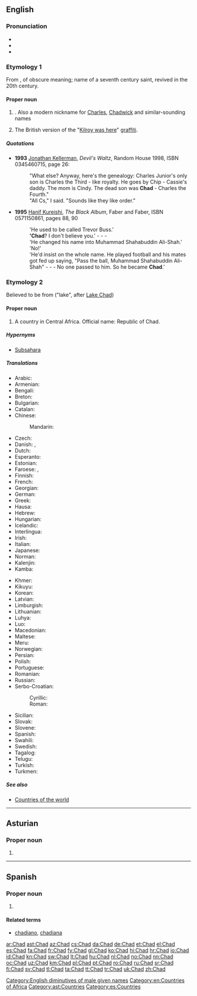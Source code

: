 {{also|chad}}
==English==
{{wikipedia}}

===Pronunciation===
* {{IPA|/tʃæd/|lang=en}}
* {{audio|En-us-Chad.ogg|Audio (US)|lang=en}}
* {{rhymes|æd|lang=en}}

===Etymology 1===
From {{etyl|ang|en}} {{m|ang|Ċeadda}}, of obscure meaning; name of a seventh century saint, revived in the 20th century.

====Proper noun====
{{en-proper noun}}

# {{given name|male|from=Old English}}. Also a modern nickname for [[Charles]], [[Chadwick]] and similar-sounding names
# {{label|en|British}} The British version of the "[[Kilroy was here]]" [[graffiti]].

=====Quotations=====
* '''1993''' [[w:Jonathan Kellerman|Jonathan Kellerman]], ''Devil's Waltz'', Random House 1998, ISBN 0345460715, page 26:
*: "What else? Anyway, here's the genealogy: Charles Junior's only son is Charles the Third - like royalty. He goes by Chip - Cassie's daddy. The mom is Cindy. The dead son was '''Chad''' - Charles the Fourth."
*: "All Cs," I said. "Sounds like they like order."
* '''1995''' [[w:Hanif Kureishi|Hanif Kureishi]], ''The Black Album'', Faber and Faber, ISBN 0571150861, pages 88, 90
*: 'He used to be called Trevor Buss.'
*: ''''Chad'''? I don't believe you.' - - -
*: 'He changed his name into Muhammad Shahabuddin Ali-Shah.'
*: 'No!'
*: 'He'd insist on the whole name. He played football and his mates got fed up saying, "Pass the ball, Muhammad Shahabuddin Ali-Shah" - - - No one passed to him. So he became '''Chad'''.'

[[Category:English diminutives of male given names]]

===Etymology 2===
Believed to be from {{etyl|kr|en}} {{m|kr|tsade}} ("lake", after [[w:Lake Chad|Lake Chad]])

====Proper noun====
{{en-proper noun}}

# A country in Central Africa. Official name: Republic of Chad.

=====Hypernyms=====
* [[Subsahara]]

=====Translations=====
{{trans-top|country in central Africa}}
* Arabic: {{t|ar|تْشَاد|m}}
* Armenian: {{t|hy|Չադ}}
* Bengali: {{t|bn|চাদ}}
* Breton: {{t|br|Tchad}}
* Bulgarian: {{t|bg|Чад|sc=Cyrl}}
* Catalan: {{t+|ca|Txad|m}}
* Chinese:
*: Mandarin: {{t+|cmn|乍得|tr=Zhàdé|sc=Hani}}
* Czech: {{t+|cs|Čad|m}}
* Danish: {{t+|da|Tchad}}, {{t|da|Republikken Tchad}}
* Dutch: {{t+|nl|Tsjaad}}
* Esperanto: {{t|eo|Ĉado}}
* Estonian: {{t+|et|Tšaad}}
* Faroese: {{t|fo|Kjadd|n}}, {{t|fo|Kjad|n}}
* Finnish: {{t+|fi|Tšad}}
* French: {{t+|fr|Tchad}}
* Georgian: {{t-needed|ka}}
* German: {{t+|de|Tschad}}
* Greek: {{t+|el|Τσαντ}}
* Hausa: {{t|ha|Cadi|f|alt=Cādì}}
* Hebrew: {{t|he|צ'אד|tr=chad}}
* Hungarian: {{t+|hu|Csád}}
* Icelandic: {{t+|is|Tsjad|n}}
* Interlingua: {{t|ia|Chad}}
* Irish: {{t|ga|Sead|m}}
* Italian: {{t+|it|Ciad}}
* Japanese: {{t+|ja|チャド|tr=Chado}}
* Norman: {{t|nrf|Tchad|m}}
* Kalenjin: {{t|kln|Chad}}
* Kamba: {{t|kam|Chad}}
{{trans-mid}}
* Khmer: {{t|km|ឆាដ|tr=chard|sc=Khmr}}
* Kikuyu: {{t|ki|Chad}}
* Korean: {{t+|ko|차드|tr=Chadeu|sc=Hang}}
* Latvian: {{t+|lv|Čada|f}}
* Limburgish: {{t|li|Tchad}}
* Lithuanian: {{t+|lt|Čadas|m}}
* Luhya: {{t|luy|Chad}}
* Luo: {{t|luo|Chad}}
* Macedonian: {{t+|mk|Чад|m|tr=Čad}}
* Maltese: {{t|mt|Ċadd|alt=iċ-Ċadd}}
* Meru: {{t|mer|Chad}}
* Norwegian: {{t+|no|Tsjad}}
* Persian: {{t|fa|چاد|sc=fa-Arab}}
* Polish: {{t+|pl|Czad}}
* Portuguese: {{t+|pt|Chade}}
* Romanian: {{t+|ro|Ciad|n}}
* Russian: {{t+|ru|Чад|m}}
* Serbo-Croatian:
*: Cyrillic: {{t|sh|Ча̑д|m|sc=Cyrl}}
*: Roman: {{t+|sh|Čȃd|m}}
* Sicilian: {{t|scn|Ciad|m}}
* Slovak: {{t|sk|Čad|m}}
* Slovene: {{t+|sl|Čád|m}}
* Spanish: {{t+|es|Chad}}
* Swahili: {{t+|sw|Chadi}}
* Swedish: {{t+|sv|Tchad}}
* Tagalog: {{t|tl|Tsad}}
* Telugu: {{t-needed|te}}
* Turkish: {{t+|tr|Çad}}
* Turkmen: {{t|tk|Çad}}
{{trans-bottom}}

=====See also=====
* [[Appendix:Countries of the world|Countries of the world]]

[[Category:en:Countries of Africa]]

----

==Asturian==
{{wikipedia|lang=ast}}

===Proper noun===
{{ast-proper noun|m}}

# {{l|en|Chad}}

[[Category:ast:Countries]]

----

==Spanish==
{{wikipedia|lang=es}}

===Proper noun===
{{es-proper noun}}

# {{l|en|Chad}}

====Related terms====
* [[chadiano]], [[chadiana]]

[[Category:es:Countries]]

[[ar:Chad]]
[[ast:Chad]]
[[az:Chad]]
[[cs:Chad]]
[[da:Chad]]
[[de:Chad]]
[[et:Chad]]
[[el:Chad]]
[[es:Chad]]
[[fa:Chad]]
[[fr:Chad]]
[[fy:Chad]]
[[gl:Chad]]
[[ko:Chad]]
[[hi:Chad]]
[[hr:Chad]]
[[io:Chad]]
[[id:Chad]]
[[kn:Chad]]
[[sw:Chad]]
[[lt:Chad]]
[[hu:Chad]]
[[nl:Chad]]
[[no:Chad]]
[[nn:Chad]]
[[oc:Chad]]
[[uz:Chad]]
[[km:Chad]]
[[pl:Chad]]
[[pt:Chad]]
[[ro:Chad]]
[[ru:Chad]]
[[sr:Chad]]
[[fi:Chad]]
[[sv:Chad]]
[[tl:Chad]]
[[ta:Chad]]
[[tt:Chad]]
[[tr:Chad]]
[[uk:Chad]]
[[zh:Chad]]